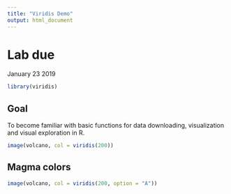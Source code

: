 ```yaml
---
title: "Viridis Demo"
output: html_document
---
```


# Lab due
January 23 2019

```r
library(viridis)
```

## Goal
To become familiar with basic functions for data downloading, visualization and visual exploration in R.


```r
image(volcano, col = viridis(200))
```

## Magma colors

```r
image(volcano, col = viridis(200, option = "A"))
```
